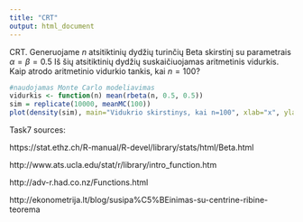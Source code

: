 ```yaml
---
title: "CRT"
output: html_document
---
```


CRT. Generuojame $n$ atsitiktinių dydžių turinčių Beta skirstinį su parametrais $\alpha=\beta=0.5$ Iš šių atsitiktinių dydžių suskaičiuojamas aritmetinis vidurkis. Kaip atrodo aritmetinio vidurkio tankis, kai $n=100$?

```r
#naudojamas Monte Carlo modeliavimas
vidurkis <- function(n) mean(rbeta(n, 0.5, 0.5))
sim = replicate(10000, meanMC(100))
plot(density(sim), main="Vidukrio skirstinys, kai n=100", xlab="x", ylab="Tankis")
```

Task7 sources:

https://stat.ethz.ch/R-manual/R-devel/library/stats/html/Beta.html

http://www.ats.ucla.edu/stat/r/library/intro_function.htm

http://adv-r.had.co.nz/Functions.html

http://ekonometrija.lt/blog/susipa%C5%BEinimas-su-centrine-ribine-teorema
